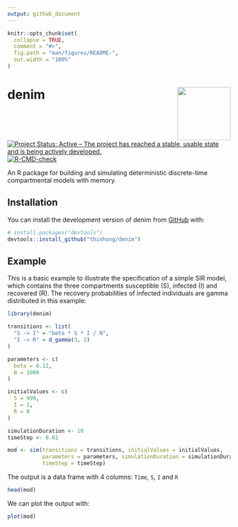 ```yaml
---
output: github_document
---
```


<!-- README.md is generated from README.Rmd. Please edit that file -->

```r
knitr::opts_chunk$set(
  collapse = TRUE,
  comment = "#>",
  fig.path = "man/figures/README-",
  out.width = "100%"
)
```

# denim <img src="man/figures/logo.png" align="right" width="120" />

<!-- badges: start -->
[![Project Status: Active – The project has reached a stable, usable state and is being actively developed.](https://www.repostatus.org/badges/latest/active.svg)](https://www.repostatus.org/#active)
[![R-CMD-check](https://github.com/thinhong/denim/workflows/R-CMD-check/badge.svg)](https://github.com/thinhong/denim/actions)
<!-- badges: end -->

An R package for building and simulating deterministic discrete-time compartmental models with memory.

## Installation

You can install the development version of denim from [GitHub](https://github.com/) with:

``` r
# install.packages("devtools")
devtools::install_github("thinhong/denim")
```

## Example

This is a basic example to illustrate the specification of a simple SIR model, which contains the three compartments susceptible (S), infected (I) and recovered (R). The recovery probabilities of infected individuals are gamma distributed in this example:

```r
library(denim)

transitions <- list(
  "S -> I" = "beta * S * I / N",
  "I -> R" = d_gamma(3, 2)
)

parameters <- c(
  beta = 0.12,
  N = 1000
)

initialValues <- c(
  S = 999, 
  I = 1, 
  R = 0
)

simulationDuration <- 10
timeStep <- 0.01

mod <- sim(transitions = transitions, initialValues = initialValues, 
           parameters = parameters, simulationDuration = simulationDuration, 
           timeStep = timeStep)
```

The output is a data frame with 4 columns: `Time`, `S`, `I` and `R`

```r
head(mod)
```

We can plot the output with:

```r
plot(mod)
```
